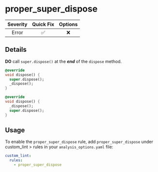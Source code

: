 # proper_super_dispose

| Severity | Quick Fix | Options |
|:--------:|:---------:|:-------:|
|  Error   |    ✅     |   ❌    |

## Details

**DO** call `super.dispose()` at the ***end*** of the `dispose` method.

```dart title="Bad"
@override
void dispose() {
  super.dispose();
  _dispose();
}
```

```dart title="Good"
@override
void dispose() {
  _dispose();
  super.dispose();
}
```

## Usage

To enable the `proper_super_dispose` rule, add `proper_super_dispose` under custom_lint > rules in your `analysis_options.yaml` file:

```yaml
custom_lint:
  rules:
    - proper_super_dispose
```
